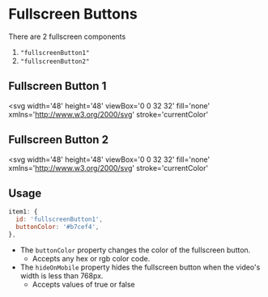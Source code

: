 # Fullscreen Buttons

There are 2 fullscreen components

1. `"fullscreenButton1"`
2. `"fullscreenButton2"`

## Fullscreen Button 1

<svg
  width='48'
  height='48'
  viewBox='0 0 32 32'
  fill='none'
  xmlns='http://www.w3.org/2000/svg'
  stroke='currentColor'
>
  <path d='M18 14L26 6' stroke-width='2' stroke-linecap='round' />
  <path d='M26 6H22' stroke-width='2' stroke-linecap='round' />
  <path d='M26 6V10' stroke-width='2' stroke-linecap='round' />
  <path d='M14 18L6 26' stroke-width='2' stroke-linecap='round' />
  <path d='M6 26H10' stroke-width='2' stroke-linecap='round' />
  <path d='M6 26V22' stroke-width='2' stroke-linecap='round' />
</svg>

## Fullscreen Button 2

<svg
  width='48'
  height='48'
  viewBox='0 0 32 32'
  fill='none'
  xmlns='http://www.w3.org/2000/svg'
  stroke='currentColor'
>
  <rect x='1' y='16' width='14' height='15' stroke-width='2' />
  <path d='M26 5L18 13' stroke-width='2' stroke-linecap='round' />
  <path d='M18 13H22' stroke-width='2' stroke-linecap='round' />
  <path d='M18 13V9' stroke-width='2' stroke-linecap='round' />
  <rect x='1' y='1' width='30' height='30' stroke-width='2' />
</svg>

## Usage

```js
item1: {
  id: 'fullscreenButton1',
  buttonColor: '#b7cef4',
},
```

- The `buttonColor` property changes the color of the fullscreen button.
  - Accepts any hex or rgb color code.
- The `hideOnMobile` property hides the fullscreen button when the video's width is less than 768px.
  - Accepts values of true or false
